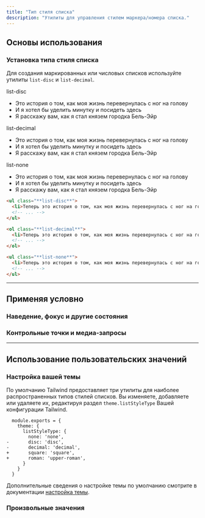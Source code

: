 ```yaml
---
title: "Тип стиля списка"
description: "Утилиты для управления стилем маркера/номера списка."
---
```




## Основы использования

### Установка типа стиля списка

Для создания маркированных или числовых списков используйте утилиты `list-disc` и `list-decimal`.

<Example>
  <div class="flex flex-col gap-8">
    <div>
      <span class="font-medium text-sm text-slate-500 font-mono mb-3 dark:text-slate-400">list-disc</span>
      <ul class="list-disc list-inside text-slate-900 dark:text-slate-200">
        <li>Это история о том, как моя жизнь перевернулась с ног на голову</li>
        <li>И я хотел бы уделить минутку и посидеть здесь</li>
        <li>Я расскажу вам, как я стал князем городка Бель-Эйр</li>
      </ul>
    </div>
    <div>
      <span class="font-medium text-sm text-slate-500 font-mono mb-3 dark:text-slate-400">list-decimal</span>
      <ul class="list-decimal list-inside text-slate-900 dark:text-slate-200">
        <li>Это история о том, как моя жизнь перевернулась с ног на голову</li>
        <li>И я хотел бы уделить минутку и посидеть здесь</li>
        <li>Я расскажу вам, как я стал князем городка Бель-Эйр</li>
      </ul>
    </div>
    <div>
      <span class="font-medium text-sm text-slate-500 font-mono mb-3 dark:text-slate-400">list-none</span>
      <ul class="list-none list-inside text-slate-900 dark:text-slate-200">
        <li>Это история о том, как моя жизнь перевернулась с ног на голову</li>
        <li>И я хотел бы уделить минутку и посидеть здесь</li>
        <li>Я расскажу вам, как я стал князем городка Бель-Эйр</li>
      </ul>
    </div>
  </div>
</Example>

```html
<ul class="**list-disc**">
  <li>Теперь это история о том, как моя жизнь перевернулась с ног на голову</li>
  <!-- ... -->
</ul>

<ol class="**list-decimal**">
  <li>Теперь это история о том, как моя жизнь перевернулась с ног на голову</li>
  <!-- ... -->
</ol>

<ul class="**list-none**">
  <li>Теперь это история о том, как моя жизнь перевернулась с ног на голову</li>
  <!-- ... -->
</ul>
```

---

## <Heading ignore>Применяя условно</Heading>

### <Heading ignore>Наведение, фокус и другие состояния</Heading>

<HoverFocusAndOtherStates defaultClass="list-none" featuredClass="list-disc" element="ul" />

### <Heading ignore>Контрольные точки и медиа-запросы</Heading>

<BreakpointsAndMediaQueries defaultClass="list-none" featuredClass="list-disc" element="ul" />

---

## Использование пользовательских значений

### Настройка вашей темы

По умолчанию Tailwind предоставляет три утилиты для наиболее распространенных типов стилей списков. Вы изменяете, добавляете или удаляете их, редактируя раздел `theme.listStyleType` Вашей конфигурации Tailwind.

```diff-js tailwind.config.js
  module.exports = {
    theme: {
      listStyleType: {
        none: 'none',
-       disc: 'disc',
-       decimal: 'decimal',
+       square: 'square',
+       roman: 'upper-roman',
      }
    }
  }
```

Дополнительные сведения о настройке темы по умолчанию смотрите в документации [настройка темы](/docs/theme#customizing-the-default-theme).

### Произвольные значения

<ArbitraryValues property="list-style-type" featuredClass="list-[upper-roman]" element="ul" />

